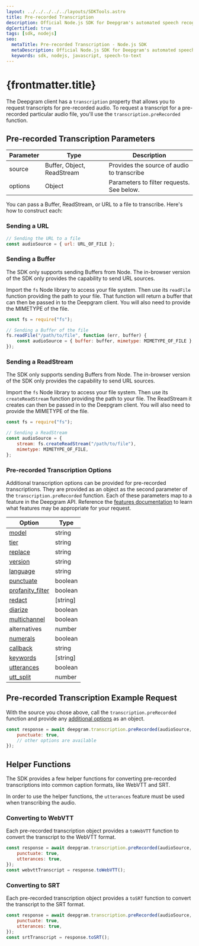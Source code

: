 ---
layout: ../../../../../layouts/SDKTools.astro
title: Pre-recorded Transcription
description: Official Node.js SDK for Deepgram's automated speech recognition APIs.
dgCertified: true
tags: [sdk, nodejs]
seo:
  metaTitle: Pre-recorded Transcription - Node.js SDK
  metaDescription: Official Node.js SDK for Deepgram's automated speech recognition APIs.
  keywords: sdk, nodejs, javascript, speech-to-text
---

# {frontmatter.title}

The Deepgram client has a `transcription` property that allows you to request
transcripts for pre-recorded audio. To request a transcript for a pre-recorded
particular audio file, you'll use the `transcription.preRecorded` function.

## Pre-recorded Transcription Parameters

| Parameter | Type                       | Description                                |
| --------- | -------------------------- | ------------------------------------------ |
| source    | Buffer, Object, ReadStream | Provides the source of audio to transcribe |
| options   | Object                     | Parameters to filter requests. See below.  |

You can pass a Buffer, ReadStream, or URL
to a file to transcribe. Here's how to construct each:

### Sending a URL

```js
// Sending the URL to a file
const audioSource = { url: URL_OF_FILE };
```

### Sending a Buffer

<Panel type="warning" title="Node only">

The SDK only supports sending Buffers from Node. The in-browser version of the
SDK only provides the capability to send URL sources.

</Panel>

Import the `fs` Node library to access your file system. Then use its
`readFile` function providing the path to your file. That function will return
a buffer that can then be passed in to the Deepgram client. You will also need
to provide the MIMETYPE of the file.

```js
const fs = require("fs");

// Sending a Buffer of the file
fs.readFile("/path/to/file", function (err, buffer) {
	const audioSource = { buffer: buffer, mimetype: MIMETYPE_OF_FILE };
});
```

### Sending a ReadStream

<Panel type="warning" title="Node only">

The SDK only supports sending Buffers from Node. The in-browser version of the
SDK only provides the capability to send URL sources.

</Panel>

Import the `fs` Node library to access your file system. Then use its
`createReadStream` function providing the path to your file. The ReadStream
it creates can then be passed in to the Deepgram client. You will also need
to provide the MIMETYPE of the file.

```js
const fs = require("fs");

// Sending a ReadStream
const audioSource = {
	stream: fs.createReadStream("/path/to/file"),
	mimetype: MIMETYPE_OF_FILE,
};
```

### Pre-recorded Transcription Options

Additional transcription options can be provided for pre-recorded
transcriptions. They are provided as an object as the second parameter of the
`transcription.preRecorded` function. Each of these parameters map to a
feature in the Deepgram API. Reference the
[features documentation](/documentation/features/) to learn what features may
be appropriate for your request.

| Option                                                        | Type     |
| ------------------------------------------------------------- | -------- |
| [model](/documentation/features/model/)                       | string   |
| [tier](/documentation/features/tier)                          | string   |
| [replace](/documentation/features/replace/)                   | string   |
| [version](/documentation/features/version/)                   | string   |
| [language](/documentation/features/language/)                 | string   |
| [punctuate](/documentation/features/punctuate/)               | boolean  |
| [profanity_filter](/documentation/features/profanity-filter/) | boolean  |
| [redact](/documentation/features/redact/)                     | [string] |
| [diarize](/documentation/features/diarize/)                   | boolean  |
| [multichannel](/documentation/features/multichannel/)         | boolean  |
| alternatives                                                  | number   |
| [numerals](/documentation/features/numerals/)                 | boolean  |
| [callback](/documentation/features/callback/)                 | string   |
| [keywords](/documentation/features/keywords/)                 | [string] |
| [utterances](/documentation/features/utterances/)             | boolean  |
| [utt_split](/documentation/features/utterance-split/)         | number   |

## Pre-recorded Transcription Example Request

With the source you chose above, call the `transcription.preRecorded` function
and provide any [additional options](#pre-recorded-transcription-options) as
an object.

```js
const response = await deepgram.transcription.preRecorded(audioSource, {
	punctuate: true,
	// other options are available
});
```

## Helper Functions

The SDK provides a few helper functions for converting pre-recorded
transcriptions into common caption formats, like WebVTT and SRT.

<Panel type="info" title="Utterances are Required for Helper Functions">

In order to use the helper functions, the `utterances` feature must be used when
transcribing the audio.

</Panel>

### Converting to WebVTT

Each pre-recorded transcription object provides a `toWebVTT` function to convert
the transcript to the WebVTT format.

```js
const response = await deepgram.transcription.preRecorded(audioSource, {
	punctuate: true,
	utterances: true,
});
const webvttTranscript = response.toWebVTT();
```

### Converting to SRT

Each pre-recorded transcription object provides a `toSRT` function to convert
the transcript to the SRT format.

```js
const response = await deepgram.transcription.preRecorded(audioSource, {
	punctuate: true,
	utterances: true,
});
const srtTranscript = response.toSRT();
```
